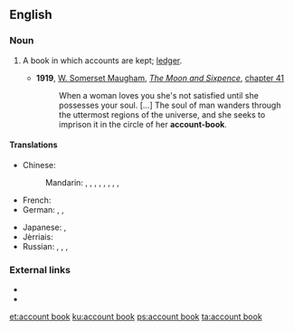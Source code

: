 ==English==

===Noun===
{{en-noun|head=[[account]] [[book]]}}

# {{context|accounting}} A book in which accounts are kept; [[ledger]].
#* '''1919''', [[w:William Somerset Maugham|W. Somerset Maugham]], ''[[w:The Moon and Sixpence|The Moon and Sixpence]]'', [[s:The Moon and Sixpence/Chapter XLI|chapter 41]]
#*:When a woman loves you she's not satisfied until she possesses your soul. [...] The soul of man wanders through the uttermost regions of the universe, and she seeks to imprison it in the circle of her '''account-book'''.

====Translations====
{{trans-top|a book in which accounts are kept}}
* Chinese:
*: Mandarin: {{t|cmn|帳簿|sc=Hani}}, {{t|cmn|帐簿|tr=zhàngbù|sc=Hani}}, {{t|cmn|賬本|sc=Hani}}, {{t|cmn|账本|tr=zhàngběn|sc=Hani}}, {{t|cmn|簿籍|tr=bùjí|sc=Hani}}, {{t|cmn|賬冊|sc=Hani}}, {{t|cmn|账册|tr=zhàngcè|sc=Hani}}, {{t|cmn|冊歷|sc=Hani}}, {{t|cmn|册历|tr=cèlì|sc=Hani}}
* French: {{t-|fr|livre de comptes|m}}
* German: {{t-|de|Rechnungsbuch|n}}, {{t-|de|Geschäftsbuch|n}}, {{t-|de|Kontobuch|n}}
{{trans-mid}}
* Japanese: {{t+|ja|帳簿|tr=ちょうぼ, chōbo|sc=Jpan}}, {{t-|ja|台帳|tr=だいちょう, daichō|sc=Jpan}}
* Jèrriais: {{tø|roa-jer|livre d'comptes|m}}
* Russian: {{t+|ru|конторская книга|f|tr=kontórskaja kníga|sc=Cyrl}}, {{t+|ru|гроссбух|m|tr=grossbúx|sc=Cyrl}}, {{t-|ru|бухгалтерская книга|f|tr=bux(g)álterskaja kníga|sc=Cyrl}}, {{t-|ru|счётная книга|f|tr=sčótnaja kníga|sc=Cyrl}}
{{trans-bottom}}

===External links===
* {{R:OneLook}}
* {{R:Webster 1913}}

[[et:account book]]
[[ku:account book]]
[[ps:account book]]
[[ta:account book]]
